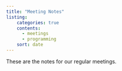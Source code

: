 ```yaml
---
title: "Meeting Notes"
listing:
    categories: true
    contents: 
      - meetings
      - programming
    sort: date
---
```


These are the notes for our regular meetings.

